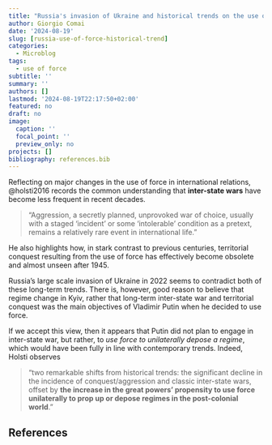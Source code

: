 ```yaml
---
title: "Russia's invasion of Ukraine and historical trends on the use of force"
author: Giorgio Comai
date: '2024-08-19'
slug: [russia-use-of-force-historical-trend]
categories:
  - Microblog
tags:
  - use of force
subtitle: ''
summary: ''
authors: []
lastmod: '2024-08-19T22:17:50+02:00'
featured: no
draft: no
image:
  caption: ''
  focal_point: ''
  preview_only: no
projects: []
bibliography: references.bib
---
```


Reflecting on major changes in the use of force in international relations, @holsti2016 records the common understanding that **inter-state wars** have become less frequent in recent decades.

> "Aggression, a secretly planned, unprovoked war of choice, usually with a staged ‘incident’ or some ‘intolerable’ condition as a pretext, remains a relatively rare event in international life."

He also highlights how, in stark contrast to previous centuries, territorial conquest resulting from the use of force has effectively become obsolete and almost unseen after 1945.

Russia's large scale invasion of Ukraine in 2022 seems to contradict both of these long-term trends. There is, however, good reason to believe that regime change in Kyiv, rather that long-term inter-state war and territorial conquest was the main objectives of Vladimir Putin when he decided to use force.

If we accept this view, then it appears that Putin did not plan to engage in inter-state war, but rather, to *use force to unilaterally depose a regime*, which would have been fully in line with contemporary trends. Indeed, Holsti observes

> "two remarkable shifts from historical trends: the significant decline in the incidence of conquest/aggression and classic inter-state wars, offset by **the increase in the great powers’ propensity to use force unilaterally to prop up or depose regimes in the post-colonial world**."

## References
